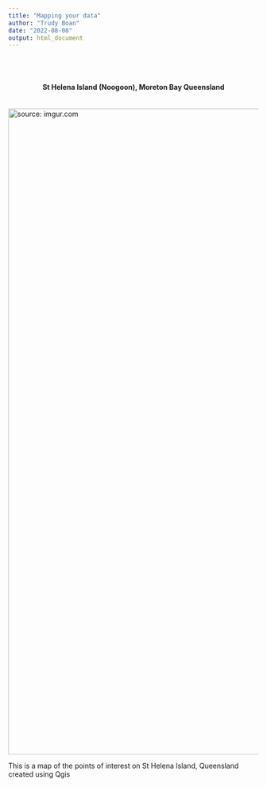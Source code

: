 ```yaml
---
title: "Mapping your data"
author: "Trudy Boan"
date: "2022-08-08"
output: html_document
---
```


\
\

<center>

<h4>**St Helena Island (Noogoon), Moreton Bay Queensland**</h4>

</center>

\
<a href="https://imgur.com/rx754hP"><img src="https://i.imgur.com/rx754hP.png" title="source: imgur.com"style="width:1000" height="1300"/></a>


This is a map of the points of interest on St Helena Island, Queensland created using Qgis

